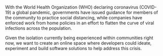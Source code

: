 With the World Health Organization (WHO) declaring coronavirus (COVID-19) a global pandemic, governments have issued guidance for members of the community to practice social distancing, while companies have enforced work from home policies in an effort to flatten the curve of viral infections across the population.

Given the isolation currently being experienced within communities right now, we want to create an online space where developers could ideate, experiment and build software solutions to help address this crisis.
